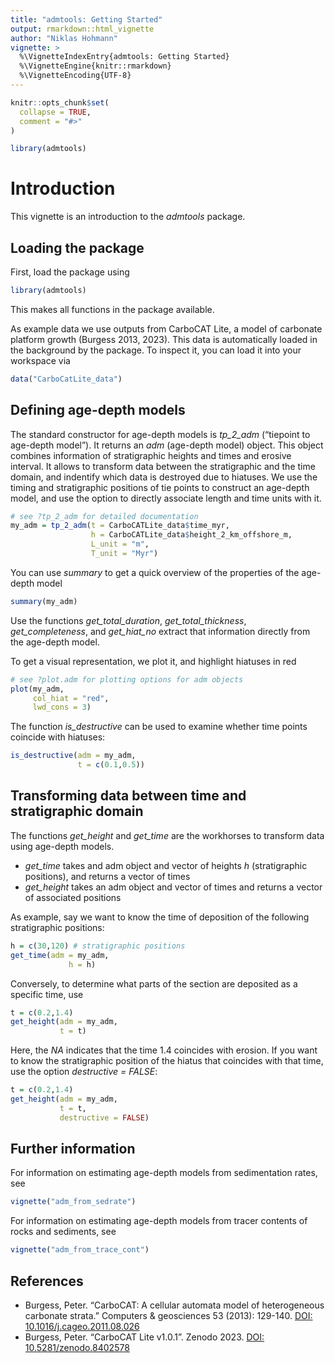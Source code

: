 ---
title: "admtools: Getting Started"
output: rmarkdown::html_vignette
author: "Niklas Hohmann"
vignette: >
  %\VignetteIndexEntry{admtools: Getting Started}
  %\VignetteEngine{knitr::rmarkdown}
  %\VignetteEncoding{UTF-8}
---

```{r, include = FALSE}
knitr::opts_chunk$set(
  collapse = TRUE,
  comment = "#>"
)
```

```{r setup, echo=FALSE}
library(admtools)
```

# Introduction

This vignette is an introduction to the _admtools_ package.

## Loading the package

First, load the package using

```{r}
library(admtools)
```

This makes all functions in the package available.

As example data we use outputs from CarboCAT Lite, a model of carbonate platform growth (Burgess 2013, 2023). This data is automatically loaded in the background by the package. To inspect it, you can load it into your workspace via

```{r}
data("CarboCatLite_data")
```

## Defining age-depth models

The standard constructor for age-depth models is _tp_2_adm_ ("tiepoint to age-depth model"). It returns an _adm_ (age-depth model) object. This object combines information of stratigraphic heights and times and erosive interval. It allows to transform data between the stratigraphic and the time domain, and indentify which data is destroyed due to hiatuses.
We use the timing and stratigraphic positions of tie points to construct an age-depth model, and use the option to directly associate length and time units with it.

```{R}
# see ?tp_2_adm for detailed documentation
my_adm = tp_2_adm(t = CarboCATLite_data$time_myr,
                  h = CarboCATLite_data$height_2_km_offshore_m,
                  L_unit = "m",
                  T_unit = "Myr")
```

You can use _summary_ to get a quick overview of the properties of the age-depth model
```{R}
summary(my_adm)
```
Use the functions _get_total_duration_, _get_total_thickness_, _get_completeness_, and _get_hiat_no_ extract that information directly from the age-depth model.

To get a visual representation, we plot it, and highlight hiatuses in red

```{R}
# see ?plot.adm for plotting options for adm objects
plot(my_adm,
     col_hiat = "red",
     lwd_cons = 3)
```

The function _is_destructive_ can be used to examine whether time points coincide with hiatuses:

```{R}
is_destructive(adm = my_adm,
               t = c(0.1,0.5)) 
```

## Transforming data between time and stratigraphic domain

The functions _get_height_ and _get_time_ are the workhorses to transform data using age-depth models.

* _get_time_ takes and adm object and vector of heights _h_  (stratigraphic positions), and returns a vector of times
* _get_height_ takes an adm object and vector of times and returns a vector of associated positions

As example, say we want to know the time of deposition of the following stratigraphic positions:

```{r}
h = c(30,120) # stratigraphic positions
get_time(adm = my_adm,
             h = h)
```
Conversely, to determine what parts of the section are deposited as a specific time, use
```{r}
t = c(0.2,1.4)
get_height(adm = my_adm,
           t = t)
```
Here, the _NA_ indicates that the time 1.4 coincides with erosion. If you want to know the stratigraphic position of the hiatus that coincides with that time, use the option _destructive = FALSE_:

```{r}
t = c(0.2,1.4)
get_height(adm = my_adm,
           t = t,
           destructive = FALSE)
```
## Further information

For information on estimating age-depth models from sedimentation rates, see
```{r, eval=FALSE}
vignette("adm_from_sedrate")
```

For information on estimating age-depth models from tracer contents of rocks and sediments, see
```{r, eval=FALSE}
vignette("adm_from_trace_cont")
```
 

## References
* Burgess, Peter. "CarboCAT: A cellular automata model of heterogeneous carbonate strata." Computers & geosciences 53 (2013): 129-140. [DOI: 10.1016/j.cageo.2011.08.026](https://doi.org/10.1016/j.cageo.2011.08.026)
* Burgess, Peter. "CarboCAT Lite v1.0.1". Zenodo 2023. [DOI: 10.5281/zenodo.8402578](https://doi.org/10.5281/zenodo.8402578)
